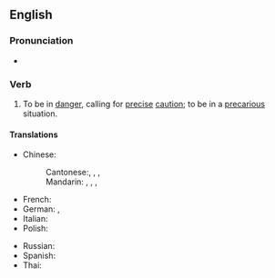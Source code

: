==English==

===Pronunciation===
* {{audio|en|en-au-hang by a thread.ogg|Audio (AU)}}

===Verb===
{{en-verb|head=[[hang]] by a [[thread]]|hangs by a thread|hanging by a thread|hung by a thread}}

# {{lb|en|idiomatic}} To be in [[danger]], calling for [[precise]] [[caution]]; to be in a [[precarious]] situation.

====Translations====
{{trans-top|to be in a precarious situation}}
* Chinese:
*: Cantonese:{{t|yue|岌岌可危|tr=kap1 kap1 ho2 ngai4}}, {{t|yue|命懸一線|tr=ming6 jyun4 jat1 sin3}}, {{t|yue|危在旦夕|tr=ngai4 zoi6 daan3 zik6}}, {{t|yue|千鈞一髮|tr=cin1 gwan1 jat1 faat3}}
*: Mandarin: {{t+|cmn|岌岌可危|tr=jí jí kě wēi}}, {{t|cmn|命懸一線|tr=mìng xuán yī xiàn}}, {{t+|cmn|危在旦夕|tr=wēi zài dàn xī}}, {{t+|cmn|千鈞一髮|tr=qiān jūn yī fà}}
* French: {{t|fr|ne tenir qu'à un fil}}
* German: {{t+|de|am seidenen Faden hängen}}, {{t+|de|an einem seidenen Faden hängen}}
* Italian: {{t|it|essere appeso a un filo}}
* Polish: {{t|pl|wisieć na włosku}}
{{trans-mid}}
* Russian: {{t|ru|висе́ть на волоске}}
* Spanish: {{t|es|pender de un hilo}}
* Thai: {{t|th|แขวนบนเส้นด้าย|tr=kwăen bon sâynádâai}}
{{trans-bottom}}
